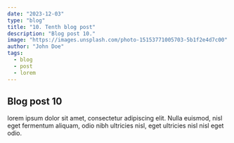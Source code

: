 ```yaml
---
date: "2023-12-03"
type: "blog"
title: "10. Tenth blog post"
description: "Blog post 10."
image: "https://images.unsplash.com/photo-15153771005703-5b1f2e4d7c00"
author: "John Doe"
tags:
  - blog
  - post
  - lorem
---
```


## Blog post 10

lorem ipsum dolor sit amet, consectetur adipiscing elit. Nulla euismod, nisl eget fermentum aliquam, odio nibh ultricies nisl, eget ultricies nisl nisl eget odio.
